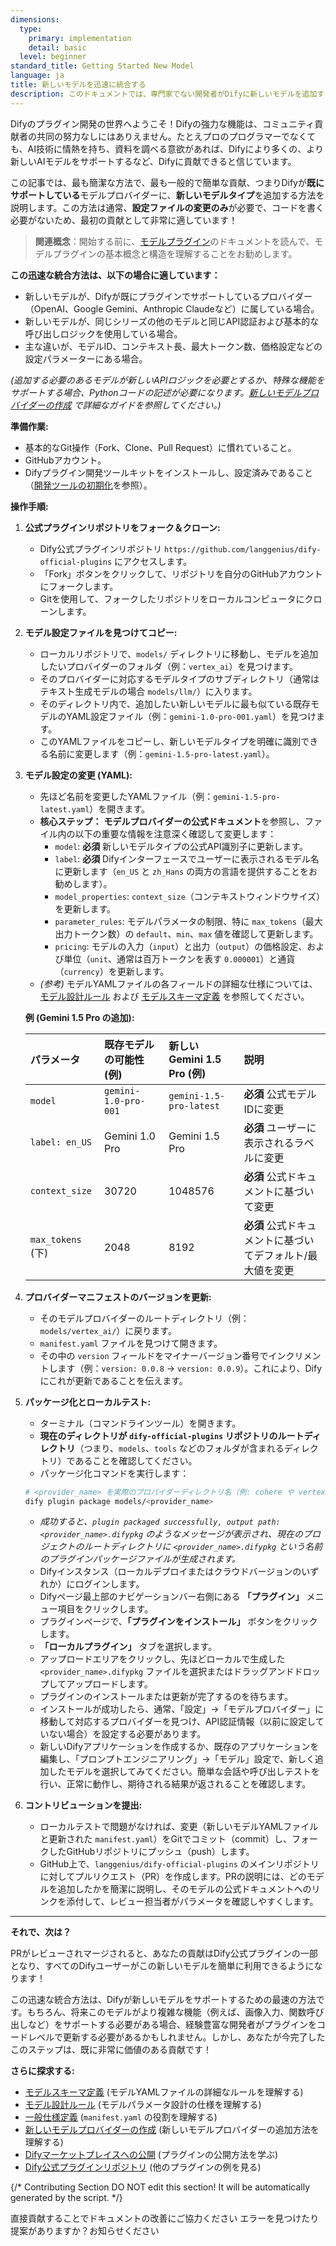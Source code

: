 ```yaml
---
dimensions:
  type:
    primary: implementation
    detail: basic
  level: beginner
standard_title: Getting Started New Model
language: ja
title: 新しいモデルを迅速に統合する
description: このドキュメントでは、専門家でない開発者がDifyに新しいモデルを追加する方法を説明します。既存のモデルプロバイダーに設定ファイルを変更することで新しいモデルタイプを追加することに焦点を当てています。リポジトリのフォーク、モデル設定のコピーと変更、プロバイダーバージョンの更新、ローカルテスト、およびコントリビューションの提出までの完全なプロセスを含みます。
---
```


Difyのプラグイン開発の世界へようこそ！Difyの強力な機能は、コミュニティ貢献者の共同の努力なしにはありえません。たとえプロのプログラマーでなくても、AI技術に情熱を持ち、資料を調べる意欲があれば、Difyにより多くの、より新しいAIモデルをサポートするなど、Difyに貢献できると信じています。

この記事では、最も簡潔な方法で、最も一般的で簡単な貢献、つまりDifyが**既にサポートしている**モデルプロバイダーに、**新しいモデルタイプ**を追加する方法を説明します。この方法は通常、**設定ファイルの変更のみ**が必要で、コードを書く必要がないため、最初の貢献として非常に適しています！

> **関連概念**：開始する前に、[モデルプラグイン](/plugin_dev_ja/0131-model-plugin-introduction.ja)のドキュメントを読んで、モデルプラグインの基本概念と構造を理解することをお勧めします。

**この迅速な統合方法は、以下の場合に適しています：**

- 新しいモデルが、Difyが既にプラグインでサポートしているプロバイダー（OpenAI、Google Gemini、Anthropic Claudeなど）に属している場合。
- 新しいモデルが、同じシリーズの他のモデルと同じAPI認証および基本的な呼び出しロジックを使用している場合。
- 主な違いが、モデルID、コンテキスト長、最大トークン数、価格設定などの設定パラメーターにある場合。

_(追加する必要のあるモデルが新しいAPIロジックを必要とするか、特殊な機能をサポートする場合、Pythonコードの記述が必要になります。[新しいモデルプロバイダーの作成](/plugin_dev_ja/0222-creating-new-model-provider.ja) で詳細なガイドを参照してください。)_

**準備作業:**

- 基本的なGit操作（Fork、Clone、Pull Request）に慣れていること。
- GitHubアカウント。
- Difyプラグイン開発ツールキットをインストールし、設定済みであること（[開発ツールの初期化](/plugin_dev_ja/0221-initialize-development-tools.ja)を参照）。

**操作手順:**

1.  **公式プラグインリポジトリをフォーク＆クローン:**

    - Dify公式プラグインリポジトリ `https://github.com/langgenius/dify-official-plugins` にアクセスします。
    - 「Fork」ボタンをクリックして、リポジトリを自分のGitHubアカウントにフォークします。
    - Gitを使用して、フォークしたリポジトリをローカルコンピュータにクローンします。

2.  **モデル設定ファイルを見つけてコピー:**

    - ローカルリポジトリで、`models/` ディレクトリに移動し、モデルを追加したいプロバイダーのフォルダ（例：`vertex_ai`）を見つけます。
    - そのプロバイダーに対応するモデルタイプのサブディレクトリ（通常はテキスト生成モデルの場合 `models/llm/`）に入ります。
    - そのディレクトリ内で、追加したい新しいモデルに最も似ている既存モデルのYAML設定ファイル（例：`gemini-1.0-pro-001.yaml`）を見つけます。
    - このYAMLファイルをコピーし、新しいモデルタイプを明確に識別できる名前に変更します（例：`gemini-1.5-pro-latest.yaml`）。

3.  **モデル設定の変更 (YAML):**

    - 先ほど名前を変更したYAMLファイル（例：`gemini-1.5-pro-latest.yaml`）を開きます。
    - **核心ステップ：** **モデルプロバイダーの公式ドキュメント**を参照し、ファイル内の以下の重要な情報を注意深く確認して変更します：
        - `model`: **必須** 新しいモデルタイプの公式API識別子に更新します。
        - `label`: **必須** Difyインターフェースでユーザーに表示されるモデル名に更新します（`en_US` と `zh_Hans` の両方の言語を提供することをお勧めします）。
        - `model_properties`: `context_size`（コンテキストウィンドウサイズ）を更新します。
        - `parameter_rules`: モデルパラメータの制限、特に `max_tokens`（最大出力トークン数）の `default`、`min`、`max` 値を確認して更新します。
        - `pricing`: モデルの入力（`input`）と出力（`output`）の価格設定、および単位（`unit`、通常は百万トークンを表す `0.000001`）と通貨（`currency`）を更新します。
    - _(参考)_ モデルYAMLファイルの各フィールドの詳細な仕様については、[モデル設計ルール](/plugin_dev_ja/0411-model-designing-rules.ja) および [モデルスキーマ定義](/plugin_dev_ja/0412-model-schema.ja) を参照してください。

    **例 (Gemini 1.5 Pro の追加):**

    | パラメータ        | 既存モデルの可能性 (例) | 新しい Gemini 1.5 Pro (例) | 説明                                           |
    | :---------------- | :------------------- | :----------------------- | :--------------------------------------------- |
    | `model`           | `gemini-1.0-pro-001` | `gemini-1.5-pro-latest`  | **必須** 公式モデルIDに変更                  |
    | `label: en_US`    | Gemini 1.0 Pro       | Gemini 1.5 Pro           | **必須** ユーザーに表示されるラベルに変更            |
    | `context_size`    | 30720                | 1048576                  | **必須** 公式ドキュメントに基づいて変更            |
    | `max_tokens` (下) | 2048                 | 8192                     | **必須** 公式ドキュメントに基づいてデフォルト/最大値を変更 |

4.  **プロバイダーマニフェストのバージョンを更新:**

    - そのモデルプロバイダーのルートディレクトリ（例：`models/vertex_ai/`）に戻ります。
    - `manifest.yaml` ファイルを見つけて開きます。
    - その中の `version` フィールドをマイナーバージョン番号でインクリメントします（例：`version: 0.0.8` -> `version: 0.0.9`）。これにより、Difyにこれが更新であることを伝えます。

5.  **パッケージ化とローカルテスト:**

    - ターミナル（コマンドラインツール）を開きます。
    - **現在のディレクトリが `dify-official-plugins` リポジトリのルートディレクトリ**（つまり、`models`、`tools` などのフォルダが含まれるディレクトリ）であることを確認してください。
    - パッケージ化コマンドを実行します：

    ```bash
    # <provider_name> を実際のプロバイダーディレクトリ名（例: cohere や vertex_ai）に置き換えます
    dify plugin package models/<provider_name>
    ```

    - _成功すると、`plugin packaged successfully, output path: <provider_name>.difypkg` のようなメッセージが表示され、現在のプロジェクトのルートディレクトリに `<provider_name>.difypkg` という名前のプラグインパッケージファイルが生成されます。_
    - Difyインスタンス（ローカルデプロイまたはクラウドバージョンのいずれか）にログインします。
    - Difyページ最上部のナビゲーションバー右側にある **「プラグイン」** メニュー項目をクリックします。
    - プラグインページで、**「プラグインをインストール」** ボタンをクリックします。
    - **「ローカルプラグイン」** タブを選択します。
    - アップロードエリアをクリックし、先ほどローカルで生成した `<provider_name>.difypkg` ファイルを選択またはドラッグアンドドロップしてアップロードします。
    - プラグインのインストールまたは更新が完了するのを待ちます。
    - インストールが成功したら、通常、「設定」->「モデルプロバイダー」に移動して対応するプロバイダーを見つけ、API認証情報（以前に設定していない場合）を設定する必要があります。
    - 新しいDifyアプリケーションを作成するか、既存のアプリケーションを編集し、「プロンプトエンジニアリング」->「モデル」設定で、新しく追加したモデルを選択してみてください。簡単な会話や呼び出しテストを行い、正常に動作し、期待される結果が返されることを確認します。

6.  **コントリビューションを提出:**
    - ローカルテストで問題がなければ、変更（新しいモデルYAMLファイルと更新された `manifest.yaml`）をGitでコミット（commit）し、フォークしたGitHubリポジトリにプッシュ（push）します。
    - GitHub上で、`langgenius/dify-official-plugins` のメインリポジトリに対してプルリクエスト（PR）を作成します。PRの説明には、どのモデルを追加したかを簡潔に説明し、そのモデルの公式ドキュメントへのリンクを添付して、レビュー担当者がパラメータを確認しやすくします。

---

**それで、次は？**

PRがレビューされマージされると、あなたの貢献はDify公式プラグインの一部となり、すべてのDifyユーザーがこの新しいモデルを簡単に利用できるようになります！

この迅速な統合方法は、Difyが新しいモデルをサポートするための最速の方法です。もちろん、将来このモデルがより複雑な機能（例えば、画像入力、関数呼び出しなど）をサポートする必要がある場合、経験豊富な開発者がプラグインをコードレベルで更新する必要があるかもしれません。しかし、あなたが今完了したこのステップは、既に非常に価値のある貢献です！

**さらに探求する:**

- [モデルスキーマ定義](/plugin_dev_ja/0412-model-schema.ja) (モデルYAMLファイルの詳細なルールを理解する)
- [モデル設計ルール](/plugin_dev_ja/0411-model-designing-rules.ja) (モデルパラメータ設計の仕様を理解する)
- [一般仕様定義](/plugin_dev_ja/0411-general-specifications.ja) (`manifest.yaml` の役割を理解する)
- [新しいモデルプロバイダーの作成](/plugin_dev_ja/0222-creating-new-model-provider.ja) (新しいモデルプロバイダーの追加方法を理解する)
- [Difyマーケットプレイスへの公開](/plugin_dev_ja/0322-release-to-dify-marketplace.ja) (プラグインの公開方法を学ぶ)
- [Dify公式プラグインリポジトリ](https://github.com/langgenius/dify-official-plugins) (他のプラグインの例を見る)

{/*
Contributing Section
DO NOT edit this section!
It will be automatically generated by the script.
*/}

<CardGroup cols="2">
    <Card
        title="このページを編集する"
        icon="pen-to-square"
        href="https://github.com/langgenius/dify-docs-mintlify/edit/main/plugin_dev_ja/0211-getting-started-new-model.zh.mdx"
    >
        直接貢献することでドキュメントの改善にご協力ください
    </Card>
    <Card
        title="問題を報告する"
        icon="github"
        href="https://github.com/langgenius/dify-docs-mintlify/issues/new?title=ドキュメントの問題%3A%20getting-started-new-model&body=%23%23%20問題の説明%0A%3C%21--%20発見した問題について簡単に説明してください%20--%3E%0A%0A%23%23%20ページリンク%0Ahttps%3A%2F%2Fgithub.com%2Flanggenius%2Fdify-docs-mintlify%2Fblob%2Fmain%2Fplugin_dev_ja%2F0211-getting-started-new-model.zh.mdx%0A%0A%23%23%20提案される変更%0A%3C%21--%20特定の変更案がある場合は、ここで説明してください%20--%3E%0A%0A%3C%21--%20ドキュメントの品質向上にご協力いただきありがとうございます！%20--%3E"
    >
        エラーを見つけたり提案がありますか？お知らせください
    </Card>
</CardGroup>
